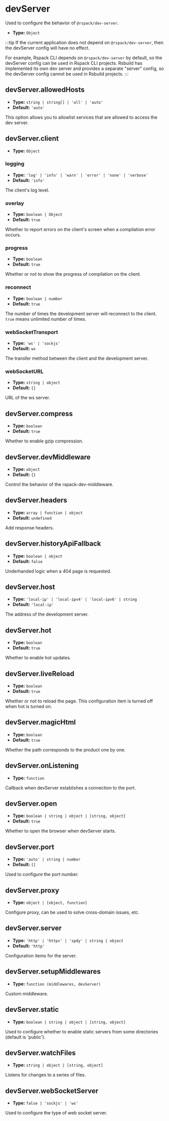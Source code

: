 
<WebpackLicense from="https://webpack.js.org/configuration/dev-server/" />

# devServer

Used to configure the behavior of `@rspack/dev-server`.

- **Type:** `Object`

:::tip
If the current application does not depend on `@rspack/dev-server`, then the devServer config will have no effect.

For example, Rspack CLI depends on `@rspack/dev-server` by default, so the devServer config can be used in Rspack CLI projects. Rsbuild has implemented its own dev server and provides a separate "server" config, so the devServer config cannot be used in Rsbuild projects.
:::

## devServer.allowedHosts

- **Type:** `string | string[] | 'all' | 'auto'`
- **Default:** `'auto'`

This option allows you to allowlist services that are allowed to access the dev server.

## devServer.client

- **Type:** `Object`

### logging

- **Type:** `'log' | 'info' | 'warn' | 'error' | 'none' | 'verbose'`
- **Default:** `'info'`

The client's log level.

### overlay

- **Type:** `boolean | Object`
- **Default:** `true`

Whether to report errors on the client's screen when a compilation error occurs.

### progress

- **Type:** `boolean`
- **Default:** `true`

Whether or not to show the progress of compilation on the client.

### reconnect

- **Type:** `boolean | number`
- **Default:** `true`

The number of times the development server will reconnect to the client. `true` means unlimited number of times.

### webSocketTransport

- **Type:** `'ws' | 'sockjs'`
- **Default:** `ws`

The transfer method between the client and the development server.

### webSocketURL

- **Type:** `string | object`
- **Default:** `{}`

URL of the ws server.

## devServer.compress

- **Type:** `boolean`
- **Default:** `true`

Whether to enable gzip compression.

## devServer.devMiddleware

- **Type:** `object`
- **Default:** `{}`

Control the behavior of the rspack-dev-middleware.

## devServer.headers

- **Type:** `array | function | object`
- **Default:** `undefined`

Add response headers.

## devServer.historyApiFallback

- **Type:** `boolean | object`
- **Default:** `false`

Underhanded logic when a 404 page is requested.

## devServer.host

- **Type:** `'local-ip' | 'local-ipv4' | 'local-ipv6' | string`
- **Default:** `'local-ip'`

The address of the development server.

## devServer.hot

- **Type:** `boolean`
- **Default:** `true`

Whether to enable hot updates.

## devServer.liveReload

- **Type:** `boolean`
- **Default:** `true`

Whether or not to reload the page. This configuration item is turned off when hot is turned on.

## devServer.magicHtml

- **Type:** `boolean`
- **Default:** `true`

Whether the path corresponds to the product one by one.

## devServer.onListening

- **Type:** `function`

Callback when devServer establishes a connection to the port.

## devServer.open

- **Type:** `boolean | string | object | [string, object]`
- **Default:** `true`

Whether to open the browser when devServer starts.

## devServer.port

- **Type:** `'auto' | string | number`
- **Default:** `[]`

Used to configure the port number.

## devServer.proxy

- **Type:** `object | [object, function]`

Configure proxy, can be used to solve cross-domain issues, etc.

## devServer.server

- **Type:** `'http' | 'https' | 'spdy' | string | object`
- **Default:** `'http'`

Configuration items for the server.

## devServer.setupMiddlewares

- **Type:** `function (middlewares, devServer)`

Custom middleware.

## devServer.static

- **Type:** `boolean | string | object | [string, object]`

Used to configure whether to enable static servers from some directories (default is 'public').

## devServer.watchFiles

- **Type:** `string | object | [string, object]`

Listens for changes to a series of files.

## devServer.webSocketServer

- **Type:** `false | 'sockjs' | 'ws'`

Used to configure the type of web socket server.
